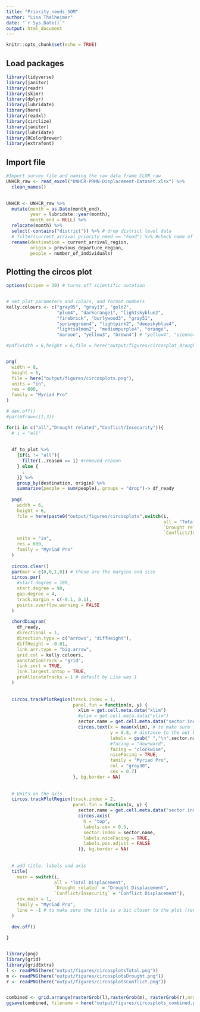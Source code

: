 ```yaml
---
title: "Priority_needs_SOM"
author: "Lisa Thalheimer"
date: "`r Sys.Date()`"
output: html_document
---
```


```r
knitr::opts_chunk$set(echo = TRUE)
```

## Load packages 

```r
library(tidyverse)
library(janitor)
library(readr)
library(skimr)
library(dplyr)
library(lubridate)
library(here)
library(readxl)
library(circlize)
library(janitor)
library(lubridate)
library(RColorBrewer)
library(extrafont)
```


## Import file 
```r
#Import survey file and naming the raw data frame CLON_raw
UNHCR_raw <- read_excel("UNHCR-PRMN-Displacement-Dataset.xlsx") %>%
  clean_names()
  
```

```r
UNHCR <- UNHCR_raw %>% 
  mutate(month = as.Date(month_end),
         year = lubridate::year(month),
         month_end = NULL) %>% 
  relocate(month) %>% 
  select(-contains("district")) %>% # drop district level data 
  # filter(current_arrival_priority_need == "Food") %>% #check name of food --> current_arrival_priority_need
  rename(destination = current_arrival_region, 
         origin = previous_departure_region,
         people = number_of_individuals)

```


## Plotting the circos plot

```r
options(scipen = 30) # turns off scientific notation


# set plot parameters and colors, and format numbers
kelly.colours <- c("gray95", "gray13", "gold2",
                   "plum4", "darkorange1", "lightskyblue2",
                   "firebrick", "burlywood3", "gray51",
                   "springgreen4", "lightpink2", "deepskyblue4",
                   "lightsalmon2", "mediumpurple4", "orange",
                   "maroon", "yellow3", "brown4") # "yellow4", "sienna4", "chocolate", "gray19")

#pdf(width = 6,height = 6,file = here("output/figures/circosplot_drought.pdf"))


png(
  width = 8,
  height = 6,
  file = here("output/figures/circosplots.png"),
  units = "in",
  res = 600,
  family = "Myriad Pro"
)

# dev.off()
#par(mfrow=c(1,3))

for(i in c("all","Drought related","Conflict/Insecurity")){
  # i = "all"
  
  
  df_to_plot %>% 
    {if(i != "all"){
      filter(.,reason == i) #removed reason 
    } else {
      .   
    }} %>% 
    group_by(destination, origin) %>% 
    summarise(people = sum(people),.groups = "drop")-> df_ready
  
  png(
    width = 6,
    height = 6,
    file = here(paste0("output/figures/circosplots",switch(i,
                                                           all = "Total",
                                                           `Drought related` = "Drought",
                                                           `Conflict/Insecurity` = "Conflict"),".png")),
    units = "in",
    res = 600,
    family = "Myriad Pro"
  )
  
  circos.clear()
  par(mar = c(0,0,1,0)) # these are the margins and size
  circos.par(
    #start.degree = 180,
    start.degree = 90,
    gap.degree = 4,
    track.margin = c(-0.1, 0.1),
    points.overflow.warning = FALSE
  )
  
  chordDiagram(
    df_ready,
    directional = 1,
    direction.type = c("arrows", "diffHeight"),
    diffHeight = -0.01,
    link.arr.type = "big.arrow",
    grid.col = kelly.colours,
    annotationTrack = "grid",
    link.sort = TRUE,
    link.largest.ontop = TRUE,
    preAllocateTracks = 1 # default by Lisa was 1
  )
  
  
  circos.trackPlotRegion(track.index = 1, 
                         panel.fun = function(x, y) {
                           xlim = get.cell.meta.data("xlim")
                           #ylim = get.cell.meta.data("ylim")
                           sector.name = get.cell.meta.data("sector.index")
                           circos.text(x = mean(xlim), # to make sure it's centred 
                                       y = 0.8, # distance to the out boundard
                                       labels = gsub(" ","\n",sector.name), # spaces replaced with linebreak
                                       #facing = "downward", 
                                       facing = "clockwise", 
                                       niceFacing = TRUE, 
                                       family = "Myriad Pro",
                                       col = "gray30", 
                                       cex = 0.7)
                         }, bg.border = NA)
  
  
  # Units on the axis
  circos.trackPlotRegion(track.index = 2, 
                         panel.fun = function(x, y) {
                           sector.name = get.cell.meta.data("sector.index")
                           circos.axis(
                             h = "top",
                             labels.cex = 0.5,
                             sector.index = sector.name,
                             labels.niceFacing = TRUE,
                             labels.pos.adjust = FALSE
                           )}, bg.border = NA)
  
  
  # add title, labels and axis
  title(
    main = switch(i,
                  all = "Total Displacement",
                  `Drought related` = "Drought Displacement",
                  `Conflict/Insecurity` = "Conflict Displacement"),
    cex.main = 1,
    family = "Myriad Pro", 
    line = -1 # to make sure the title is a bit closer to the plot (reduces whitespace)
  )
  
  dev.off()
  
}


library(png)
library(grid)
library(gridExtra)
l <- readPNG(here("output/figures/circosplotsTotal.png"))
m <- readPNG(here("output/figures/circosplotsDrought.png"))
r <- readPNG(here("output/figures/circosplotsConflict.png"))


combined <- grid.arrange(rasterGrob(l),rasterGrob(m), rasterGrob(r),nrow=1)
ggsave(combined, filename = here("output/figures/circosplots_combined.png"),width = 6, height = 4, dpi = 1000)


```

